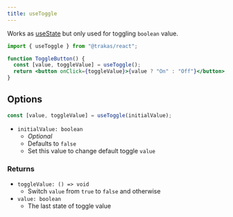 ```yaml
---
title: useToggle
---
```


Works as [useState](https://reactjs.org/docs/hooks-reference.html#usestate) but only used for toggling `boolean` value.

```jsx
import { useToggle } from "@trakas/react";

function ToggleButton() {
  const [value, toggleValue] = useToggle();
  return <button onClick={toggleValue}>{value ? "On" : "Off"}</button>;
}
```

## Options

```jsx
const [value, toggleValue] = useToggle(initialValue);
```

- `initialValue: boolean`
  - _Optional_
  - Defaults to `false`
  - Set this value to change default toggle `value`

### Returns

- `toggleValue: () => void`
  - Switch `value` from `true` to `false` and otherwise
- `value: boolean`
  - The last state of toggle value
